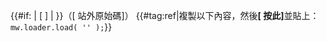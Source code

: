 <includeonly>{{#if: {{{doc|}}} | [{{{doc}}} {{{name}}}] | {{{name}}} }}（[{{{code}}} 站外原始碼]）<!--
-->{{#tag:ref|複製以下內容，然後'''<span title="點此編輯自己的common.js" class="plainlinks">[{{fullurl:Special:MyPage/common.js|action=edit}} 按此]</span>'''並貼上：<br /><code>mw.loader.load( '{{{code}}}' );</code>}}</includeonly><noinclude>{{doc}}</noinclude>